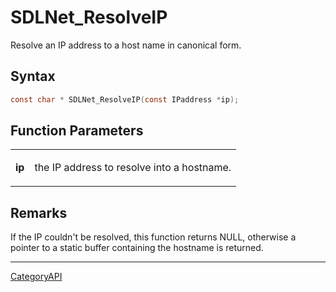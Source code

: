 = SDLNet_ResolveIP =

Resolve an IP address to a host name in canonical form.

== Syntax ==

<syntaxhighlight lang='c'>
const char * SDLNet_ResolveIP(const IPaddress *ip);
</syntaxhighlight>

== Function Parameters ==

{|
|'''ip'''
|the IP address to resolve into a hostname.
|}

== Remarks ==

If the IP couldn't be resolved, this function returns NULL, otherwise a
pointer to a static buffer containing the hostname is returned.

----
[[CategoryAPI]]


